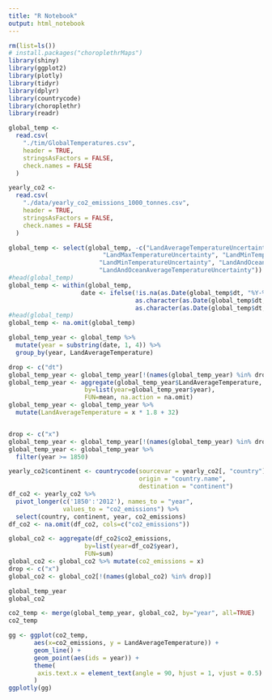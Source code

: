 ```yaml
---
title: "R Notebook"
output: html_notebook
---
```


```r
rm(list=ls())
# install.packages("choroplethrMaps")
library(shiny)
library(ggplot2) 
library(plotly)
library(tidyr)
library(dplyr)
library(countrycode)
library(choroplethr)
library(readr)
```

```r
global_temp <- 
  read.csv(
    "./tim/GlobalTemperatures.csv", 
    header = TRUE, 
    stringsAsFactors = FALSE,
    check.names = FALSE
  )

yearly_co2 <-
  read.csv(
    "./data/yearly_co2_emissions_1000_tonnes.csv",
    header = TRUE,
    stringsAsFactors = FALSE,
    check.names = FALSE
  )
```

```r
global_temp <- select(global_temp, -c("LandAverageTemperatureUncertainty", "LandMaxTemperature",
                          "LandMaxTemperatureUncertainty", "LandMinTemperature", 
                         "LandMinTemperatureUncertainty", "LandAndOceanAverageTemperature",
                         "LandAndOceanAverageTemperatureUncertainty"))
#head(global_temp)
global_temp <- within(global_temp,
                    date <- ifelse(!is.na(as.Date(global_temp$dt, "%Y-%m-%d")),
                                   as.character(as.Date(global_temp$dt, "%Y-%m-%d")),
                                   as.character(as.Date(global_temp$dt, "%m/%d/%Y")))) 
#head(global_temp)
global_temp <- na.omit(global_temp)

global_temp_year <- global_temp %>%
  mutate(year = substring(date, 1, 4)) %>%
  group_by(year, LandAverageTemperature)

drop <- c("dt")
global_temp_year <- global_temp_year[!(names(global_temp_year) %in% drop)]
global_temp_year <- aggregate(global_temp_year$LandAverageTemperature, 
                     by=list(year=global_temp_year$year), 
                     FUN=mean, na.action = na.omit)
global_temp_year <- global_temp_year %>%
  mutate(LandAverageTemperature = x * 1.8 + 32)


drop <- c("x")
global_temp_year <- global_temp_year[!(names(global_temp_year) %in% drop)]
global_temp_year <- global_temp_year %>%
  filter(year >= 1850)
```

```r
yearly_co2$continent <- countrycode(sourcevar = yearly_co2[, "country"],
                                    origin = "country.name",
                                    destination = "continent")
df_co2 <- yearly_co2 %>%
  pivot_longer(c('1850':'2012'), names_to = "year", 
               values_to = "co2_emissions") %>%
  select(country, continent, year, co2_emissions)
df_co2 <- na.omit(df_co2, cols=c("co2_emissions"))

global_co2 <- aggregate(df_co2$co2_emissions, 
                     by=list(year=df_co2$year), 
                     FUN=sum)
global_co2 <- global_co2 %>% mutate(co2_emissions = x)
drop <- c("x")
global_co2 <- global_co2[!(names(global_co2) %in% drop)]
```

```r
global_temp_year
global_co2
```

```r
co2_temp <- merge(global_temp_year, global_co2, by="year", all=TRUE)
co2_temp
```

```r
gg <- ggplot(co2_temp, 
       aes(x=co2_emissions, y = LandAverageTemperature)) +
       geom_line() + 
       geom_point(aes(ids = year)) + 
       theme(
        axis.text.x = element_text(angle = 90, hjust = 1, vjust = 0.5)
       ) 
ggplotly(gg)
```
